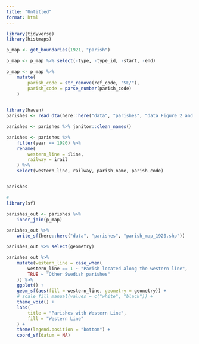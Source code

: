 ```yaml
---
title: "Untitled"
format: html
---
```



```r
library(tidyverse)
library(histmaps)

p_map <- get_boundaries(1921, "parish")

p_map <- p_map %>% select(-type, -type_id, -start, -end)

p_map <- p_map %>%
    mutate(
        parish_code = str_remove(ref_code, "SE/"),
        parish_code = parse_number(parish_code)
    )
        
```


```r
library(haven)
parishes <- read_dta(here::here("data", "parishes", "data Figure 2 and Table A2.dta"))

parishes <- parishes %>% janitor::clean_names()

parishes <- parishes %>%
    filter(year == 1920) %>%
    rename(
        western_line = iline,
        railway = irail
    ) %>% 
    select(western_line, railway, parish_name, parish_code)


parishes
```


```r
#
library(sf)

parishes_out <- parishes %>%
    inner_join(p_map)

parishes_out %>%     
    write_sf(here::here("data", "parishes", "parish_map_1920.shp"))

parishes_out %>% select(geometry)

```




```r
parishes_out %>%
    mutate(western_line = case_when(
        western_line == 1 ~ "Parish located along the western line",
        TRUE ~ "Other Swedish parishes"
    )) %>%
    ggplot() +
    geom_sf(aes(fill = western_line, geometry = geometry)) +
    # scale_fill_manual(values = c("white", "black")) +
    theme_void() +
    labs(
        title = "Parishes with Western Line",
        fill = "Western Line"
    ) +
    theme(legend.position = "bottom") +
    coord_sf(datum = NA)
```